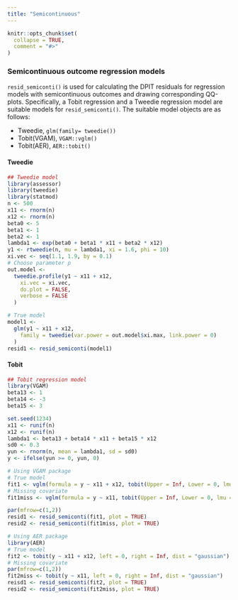 ```yaml
---
title: "Semicontinuous"
---
```


```r
knitr::opts_chunk$set(
  collapse = TRUE,
  comment = "#>"
)
```

### Semicontinuous outcome regression models {.tabset .tabset-pills}
`resid_semiconti()` is used for calculating the DPIT residuals for regression models with semicontinuous outcomes and drawing corresponding QQ-plots. Specifically, a Tobit regression and a Tweedie regression model are suitable models for `resid_semiconti()`. The suitable model objects are as follows: 

* Tweedie, `glm(family= tweedie())`
* Tobit(VGAM), `VGAM::vglm()` 
* Tobit(AER), `AER::tobit()` 

#### Tweedie 
```r
## Tweedie model
library(assessor)
library(tweedie)
library(statmod)
n <- 500
x11 <- rnorm(n)
x12 <- rnorm(n)
beta0 <- 5
beta1 <- 1
beta2 <- 1
lambda1 <- exp(beta0 + beta1 * x11 + beta2 * x12)
y1 <- rtweedie(n, mu = lambda1, xi = 1.6, phi = 10)
xi.vec <- seq(1.1, 1.9, by = 0.1)
# Choose parameter p
out.model <-
  tweedie.profile(y1 ~ x11 + x12,
    xi.vec = xi.vec,
    do.plot = FALSE,
    verbose = FALSE
  )
```

```r
# True model
model1 <-
  glm(y1 ~ x11 + x12,
    family = tweedie(var.power = out.model$xi.max, link.power = 0)
  )
resid1 <- resid_semiconti(model1)
```


#### Tobit
```r
## Tobit regression model
library(VGAM)
beta13 <- 1
beta14 <- -3
beta15 <- 3

set.seed(1234)
x11 <- runif(n)
x12 <- runif(n)
lambda1 <- beta13 + beta14 * x11 + beta15 * x12
sd0 <- 0.3
yun <- rnorm(n, mean = lambda1, sd = sd0)
y <- ifelse(yun >= 0, yun, 0)
```

```r
# Using VGAM package
# True model
fit1 <- vglm(formula = y ~ x11 + x12, tobit(Upper = Inf, Lower = 0, lmu = "identitylink"))
# Missing covariate
fit1miss <- vglm(formula = y ~ x11, tobit(Upper = Inf, Lower = 0, lmu = "identitylink"))

par(mfrow=c(1,2))
resid1 <- resid_semiconti(fit1, plot = TRUE)
resid2 <- resid_semiconti(fit1miss, plot = TRUE)
```

```r
# Using AER package
library(AER)
# True model
fit2 <- tobit(y ~ x11 + x12, left = 0, right = Inf, dist = "gaussian")
# Missing covariate
par(mfrow=c(1,2))
fit2miss <- tobit(y ~ x11, left = 0, right = Inf, dist = "gaussian")
reisd1 <- resid_semiconti(fit2, plot = TRUE)
resid2 <- resid_semiconti(fit2miss, plot = TRUE)
```
